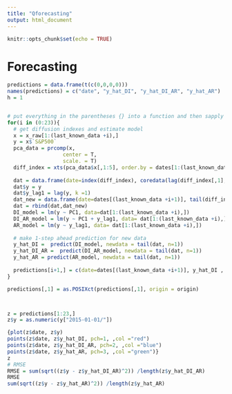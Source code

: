 ```yaml
---
title: "Qforecasting"
output: html_document
---
```


```r
knitr::opts_chunk$set(echo = TRUE)
```

# Forecasting
```R

predictions = data.frame(t(c(0,0,0,0)))
names(predictions) = c("date", "y_hat_DI", "y_hat_DI_AR", "y_hat_AR")
h = 1


# put everything in the parentheses {} into a function and then sapply (0:23) over the function 
for(i in (0:23)){
  # get diffusion indexes and estimate model
  x = x_raw[1:(last_known_data +i),] 
  y = x$`S&P500`
  pca_data = prcomp(x,
                  center = T,
                  scale. = T)
  diff_index = xts(pca_data$x[,1:5], order.by = dates[1:(last_known_data +i)] )
  
  dat = data.frame(date=index(diff_index), coredata(lag(diff_index[,1], k =1)))
  dat$y = y
  dat$y_lag1 = lag(y, k =1)
  dat_new = data.frame(date=dates[(last_known_data +i+1)], tail(diff_index[,1], n = 1),y=NA, y_lag1=tail(dat$y, n = 1), row.names = last_known_data+i+1)
  dat = rbind(dat,dat_new)
  DI_model = lm(y ~ PC1, data=dat[1:(last_known_data +i),])
  DI_AR_model = lm(y ~ PC1 + y_lag1, data= dat[1:(last_known_data +i),])
  AR_model = lm(y ~ y_lag1, data= dat[1:(last_known_data +i),])
  
  # make 1-step ahead prediction for new data
  y_hat_DI =  predict(DI_model, newdata = tail(dat, n=1))
  y_hat_DI_AR =  predict(DI_AR_model, newdata = tail(dat, n=1))
  y_hat_AR = predict(AR_model, newdata = tail(dat, n=1))
  
  predictions[i+1,] = c(date=dates[(last_known_data +i+1)], y_hat_DI , y_hat_DI_AR, y_hat_AR)
}

predictions[,1] = as.POSIXct(predictions[,1], origin = origin)



z = predictions[1:23,]
z$y = as.numeric(y["2015-01-01/"])

{plot(z$date, z$y)
points(z$date, z$y_hat_DI, pch=1, ,col ="red")
points(z$date, z$y_hat_DI_AR, pch=2, ,col ="blue")
points(z$date, z$y_hat_AR, pch=3, ,col ="green")}
z
# RMSE
RMSE = sum(sqrt((z$y - z$y_hat_DI_AR)^2)) /length(z$y_hat_DI_AR)
RMSE
sum(sqrt((z$y - z$y_hat_AR)^2)) /length(z$y_hat_AR)

```